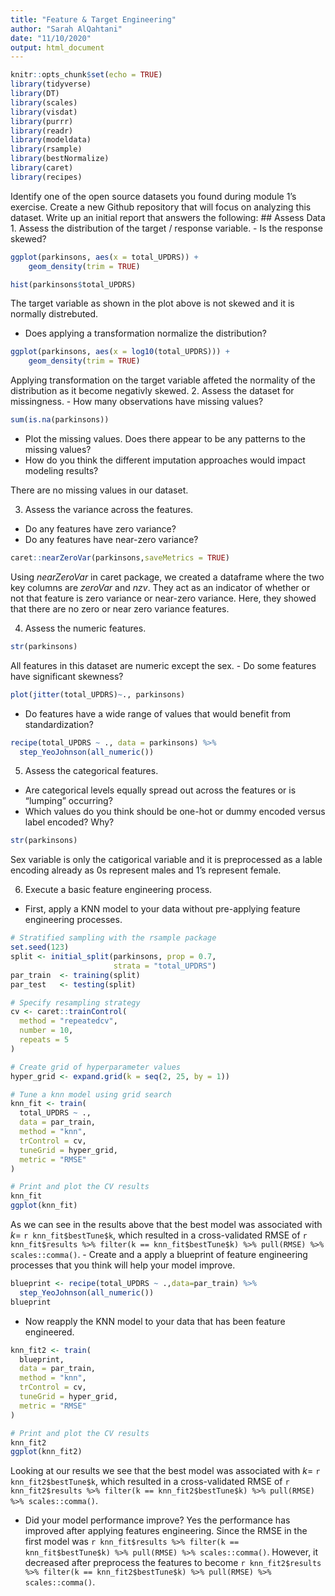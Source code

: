 ```yaml
---
title: "Feature & Target Engineering"
author: "Sarah AlQahtani"
date: "11/10/2020"
output: html_document
---
```

```r
knitr::opts_chunk$set(echo = TRUE)
library(tidyverse)
library(DT)
library(scales)
library(visdat)
library(purrr)
library(readr)
library(modeldata)
library(rsample)
library(bestNormalize)
library(caret)
library(recipes)
```
Identify one of the open source datasets you found during module 1’s exercise. Create a new Github repository that will focus on analyzing this dataset. Write up an initial report that answers the following:
## Assess Data
1. Assess the distribution of the target / response variable.
  - Is the response skewed?
```r
ggplot(parkinsons, aes(x = total_UPDRS)) + 
    geom_density(trim = TRUE)

```
```r
hist(parkinsons$total_UPDRS)
```
The target variable as shown in the plot above is not skewed and it is normally distrebuted.

  - Does applying a transformation normalize the distribution?
```r
ggplot(parkinsons, aes(x = log10(total_UPDRS))) + 
    geom_density(trim = TRUE)
```
  Applying transformation on the target variable affeted the normality of the distribution as it become negativly skewed.
2. Assess the dataset for missingness.
  - How many observations have missing values?
```r
sum(is.na(parkinsons))
```
  
  - Plot the missing values. Does there appear to be any patterns to the missing values?
  - How do you think the different imputation approaches would impact modeling results?

There are no missing values in our dataset.

3. Assess the variance across the features.
  - Do any features have zero variance?
  - Do any features have near-zero variance?
```r
caret::nearZeroVar(parkinsons,saveMetrics = TRUE)
```
  Using _nearZeroVar_ in caret package, we created a dataframe where the two key columns are _zeroVar_ and _nzv_. They act as an indicator of whether or not that feature is zero variance or near-zero variance. Here, they showed that there are no zero or near zero variance features.
  
4. Assess the numeric features.
```r
str(parkinsons)
```
All features in this dataset are numeric except the sex.
  - Do some features have significant skewness?
```r
plot(jitter(total_UPDRS)~., parkinsons)
```
  - Do features have a wide range of values that would benefit from standardization?
```r
recipe(total_UPDRS ~ ., data = parkinsons) %>%
  step_YeoJohnson(all_numeric()) 


```
  
5. Assess the categorical features.
  - Are categorical levels equally spread out across the features or is “lumping” occurring?
  - Which values do you think should be one-hot or dummy encoded versus label encoded? Why?
```r
str(parkinsons)
```
Sex variable is only the catigorical variable and it is preprocessed as a lable encoding already as 0s represent males and 1's represent female.

6. Execute a basic feature engineering process.
  - First, apply a KNN model to your data without pre-applying feature engineering processes.
```r
# Stratified sampling with the rsample package
set.seed(123)
split <- initial_split(parkinsons, prop = 0.7, 
                       strata = "total_UPDRS")
par_train  <- training(split)
par_test   <- testing(split)

# Specify resampling strategy
cv <- caret::trainControl(
  method = "repeatedcv", 
  number = 10, 
  repeats = 5
)

# Create grid of hyperparameter values
hyper_grid <- expand.grid(k = seq(2, 25, by = 1))

# Tune a knn model using grid search
knn_fit <- train(
  total_UPDRS ~ ., 
  data = par_train, 
  method = "knn", 
  trControl = cv, 
  tuneGrid = hyper_grid,
  metric = "RMSE"
)

# Print and plot the CV results
knn_fit
ggplot(knn_fit)
```
  As we can see in the results above that the best model was associated with $k=$ `r knn_fit$bestTune$k`, which resulted in a cross-validated RMSE of `r knn_fit$results %>% filter(k == knn_fit$bestTune$k) %>% pull(RMSE) %>% scales::comma()`.
  - Create and a apply a blueprint of feature engineering processes that you think will help your model improve.
```r
blueprint <- recipe(total_UPDRS ~ .,data=par_train) %>% 
  step_YeoJohnson(all_numeric())
blueprint  
```
  - Now reapply the KNN model to your data that has been feature engineered.
```r
knn_fit2 <- train(
  blueprint, 
  data = par_train, 
  method = "knn", 
  trControl = cv, 
  tuneGrid = hyper_grid,
  metric = "RMSE"
)

# Print and plot the CV results
knn_fit2
ggplot(knn_fit2)
```
Looking at our results we see that the best model was associated with $k=$ `r knn_fit2$bestTune$k`, which resulted in a cross-validated RMSE of `r knn_fit2$results %>% filter(k == knn_fit2$bestTune$k) %>% pull(RMSE) %>% scales::comma()`.
  
  - Did your model performance improve?
  Yes the performance has improved after applying features engineering. Since the RMSE in the first model was `r knn_fit$results %>% filter(k == knn_fit$bestTune$k) %>% pull(RMSE) %>% scales::comma()`. However, it decreased after preprocess the features to become `r knn_fit2$results %>% filter(k == knn_fit2$bestTune$k) %>% pull(RMSE) %>% scales::comma()`.
  
